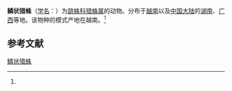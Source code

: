 {{Speciesbox
| name = 鳞状猎蛛
| status = 
| status_system = 
| image = 
| genus = Evarcha
| species = bulbosa
| authority = (Zabka, 1985)<ref name='id14711'>{{cite web| url =http://www.bioinfo.cn/db05/BjdwSpecies.php?action=view&id=14711| title =鳞状猎蛛| work =《中国动物物种编目数据库》| publisher =中国科学院微生物研究所| author =中国科学院动物研究所| accessdate =2009-04-28| deadurl =yes| archiveurl =https://web.archive.org/web/20160305062713/http://www.bioinfo.cn/db05/BjdwSpecies.php?action=view&id=14711| archivedate =2016-03-05}}</ref>
}}

'''鳞状猎蛛'''（[[学名|学名]]：{{lang|la|''Evarcha bulbosa''}}）为[[跳蛛科|跳蛛科]][[猎蛛属|猎蛛属]]的动物。分布于[[越南|越南]]以及[[中国大陆|中国大陆]]的[[湖南|湖南]]、[[广西|广西]]等地。该物种的模式产地在越南。<ref name='id14711'/>

== 参考文献 ==
{{reflist}}

{{Wikispecies|Evarcha bulbosa}}
{{Taxonbar|from=Q2202623}}

[[Category:猎蛛属|鳞状猎蛛]]


{{蜘蛛小作品}}